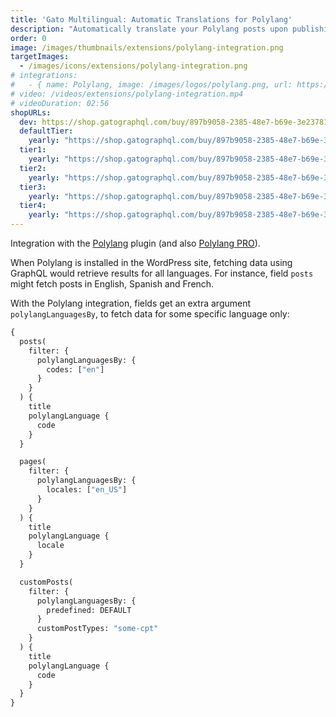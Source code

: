 ```yaml
---
title: 'Gato Multilingual: Automatic Translations for Polylang'
description: "Automatically translate your Polylang posts upon publishing."
order: 0
image: /images/thumbnails/extensions/polylang-integration.png
targetImages:
  - /images/icons/extensions/polylang-integration.png
# integrations: 
#   - { name: Polylang, image: /images/logos/polylang.png, url: https://wordpress.org/plugins/polylang/ }
# video: /videos/extensions/polylang-integration.mp4
# videoDuration: 02:56
shopURLs:
  dev: https://shop.gatographql.com/buy/897b9058-2385-48e7-b69e-3e237812d24b
  defaultTier:
    yearly: "https://shop.gatographql.com/buy/897b9058-2385-48e7-b69e-3e237812d24b"
  tier1:
    yearly: "https://shop.gatographql.com/buy/897b9058-2385-48e7-b69e-3e237812d24b"
  tier2:
    yearly: "https://shop.gatographql.com/buy/897b9058-2385-48e7-b69e-3e237812d24b"
  tier3:
    yearly: "https://shop.gatographql.com/buy/897b9058-2385-48e7-b69e-3e237812d24b"
  tier4:
    yearly: "https://shop.gatographql.com/buy/897b9058-2385-48e7-b69e-3e237812d24b"
---
```


Integration with the <a href="https://wordpress.org/plugins/polylang/" target="_blank">Polylang</a> plugin (and also <a href="https://polylang.pro" target="_blank">Polylang PRO</a>).

When Polylang is installed in the WordPress site, fetching data using GraphQL would retrieve results for all languages. For instance, field `posts` might fetch posts in English, Spanish and French.

With the Polylang integration, fields get an extra argument `polylangLanguagesBy`, to fetch data for some specific language only:

```graphql
{
  posts(
    filter: {
      polylangLanguagesBy: {
        codes: ["en"]
      }
    }
  ) {
    title
    polylangLanguage {
      code
    }
  }

  pages(
    filter: {
      polylangLanguagesBy: {
        locales: ["en_US"]
      }
    }
  ) {
    title
    polylangLanguage {
      locale
    }
  }

  customPosts(
    filter: {
      polylangLanguagesBy: {
        predefined: DEFAULT
      }
      customPostTypes: "some-cpt"
    }
  ) {
    title
    polylangLanguage {
      code
    }
  }
}
```
